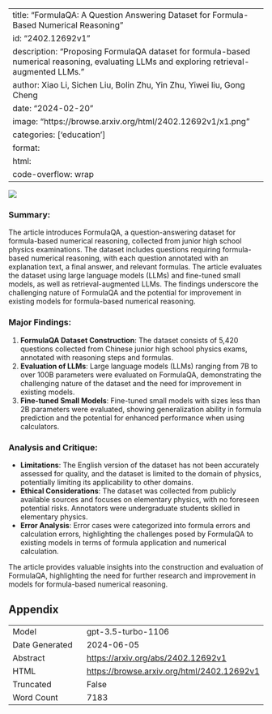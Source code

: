 
---
title: "FormulaQA: A Question Answering Dataset for Formula-Based Numerical Reasoning"
id: "2402.12692v1"
description: "Proposing FormulaQA dataset for formula-based numerical reasoning, evaluating LLMs and exploring retrieval-augmented LLMs."
author: Xiao Li, Sichen Liu, Bolin Zhu, Yin Zhu, Yiwei liu, Gong Cheng
date: "2024-02-20"
image: "https://browse.arxiv.org/html/2402.12692v1/x1.png"
categories: ['education']
format:
  html:
    code-overflow: wrap
---

![](https://browse.arxiv.org/html/2402.12692v1/x1.png)

### Summary:
The article introduces FormulaQA, a question-answering dataset for formula-based numerical reasoning, collected from junior high school physics examinations. The dataset includes questions requiring formula-based numerical reasoning, with each question annotated with an explanation text, a final answer, and relevant formulas. The article evaluates the dataset using large language models (LLMs) and fine-tuned small models, as well as retrieval-augmented LLMs. The findings underscore the challenging nature of FormulaQA and the potential for improvement in existing models for formula-based numerical reasoning.

### Major Findings:
1. **FormulaQA Dataset Construction**: The dataset consists of 5,420 questions collected from Chinese junior high school physics exams, annotated with reasoning steps and formulas.
2. **Evaluation of LLMs**: Large language models (LLMs) ranging from 7B to over 100B parameters were evaluated on FormulaQA, demonstrating the challenging nature of the dataset and the need for improvement in existing models.
3. **Fine-tuned Small Models**: Fine-tuned small models with sizes less than 2B parameters were evaluated, showing generalization ability in formula prediction and the potential for enhanced performance when using calculators.

### Analysis and Critique:
- **Limitations**: The English version of the dataset has not been accurately assessed for quality, and the dataset is limited to the domain of physics, potentially limiting its applicability to other domains.
- **Ethical Considerations**: The dataset was collected from publicly available sources and focuses on elementary physics, with no foreseen potential risks. Annotators were undergraduate students skilled in elementary physics.
- **Error Analysis**: Error cases were categorized into formula errors and calculation errors, highlighting the challenges posed by FormulaQA to existing models in terms of formula application and numerical calculation.

The article provides valuable insights into the construction and evaluation of FormulaQA, highlighting the need for further research and improvement in models for formula-based numerical reasoning.

## Appendix

|          |          |
|----------|----------|
| Model     | gpt-3.5-turbo-1106       |
| Date Generated     | 2024-06-05       |
| Abstract | [https://arxiv.org/abs/2402.12692v1](https://arxiv.org/abs/2402.12692v1)        |
| HTML     | [https://browse.arxiv.org/html/2402.12692v1](https://browse.arxiv.org/html/2402.12692v1)       |
| Truncated       | False       |
| Word Count       | 7183       |